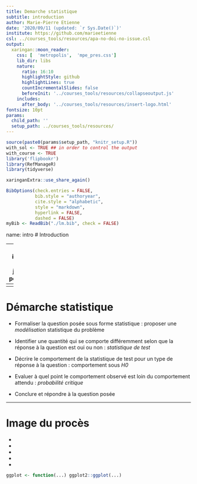 ```yaml
---
title: Demarche statistique
subtitle: introduction
author: Marie-Pierre Etienne
date: '2020/09/11 (updated: `r Sys.Date()`)'
institute: https://github.com/marieetienne
csl: ../courses_tools/resources/apa-no-doi-no-issue.csl
output:
  xaringan::moon_reader:
    css: [  'metropolis',  'mpe_pres.css']
    lib_dir: libs
    nature:
      ratio: 16:10
      highlightStyle: github
      highlightLines: true
      countIncrementalSlides: false
      beforeInit: '../courses_tools/resources/collapseoutput.js'
    includes:
      after_body: '../courses_tools/resources/insert-logo.html'
fontsize: 10pt
params:
  child_path: ''
  setup_path: ../courses_tools/resources/
---
```




```r
source(paste0(params$setup_path, "knitr_setup.R"))
with_sol <- TRUE ## in order to control the output
with_course <- TRUE
library('flipbookr')
library(RefManageR)
library(tidyverse)
```

```r
xaringanExtra::use_share_again()
```

```r
BibOptions(check.entries = FALSE,
           bib.style = "authoryear",
           cite.style = "alphabetic",
           style = "markdown",
           hyperlink = FALSE,
           dashed = FALSE)
myBib <- ReadBib("./lm.bib", check = FALSE)
```

name: intro
# Introduction

---
template: intro
## Un exemple jouet à but pédagogique

On a mesuré la fréquence cardiaque de 20 femmes et 20 hommes qui pratique trois sports différents : la natation, le pilate ou la pétanque. Pour le moment, on ne s'intéresse qu'à l avariable sport


```r
ggplot_save <- function(...) ggplot2::ggplot(...) 
ggplot <- function(...) ggplot2::ggplot(...) + scale_fill_manual(values = wesanderson::wes_palette(name = "Darjeeling1")) + scale_color_manual(values = wesanderson::wes_palette(name = "Darjeeling1")) 
#remotes::install_github('MarieEtienne/coursesdata', force = TRUE)
```

```r
freqdata <- read.table('https://marieetienne.github.io/datasets/activite_FC.csv', sep = ",", header = TRUE )
freqdata %>% ggplot() +  aes(x= Activite, y = freqC) +  geom_boxplot( alpha = 0.5) + theme(legend.position = 'none')  + 
  geom_jitter(  alpha=0.7, width = 0.15)
```


--
<p class="question"> L'activité physique est-elle liée à  fréquence cardiaque au repos ?</p>
---


# Démarche statistique 

* Formaliser la question posée sous forme statistique : proposer une *modélisation* statistique du problème

* Identifier une quantité qui se comporte différemment selon que la réponse à la question est oui ou non : *statistique de test*

* Décrire le comportement de la statistique de test pour un type de réponse à la question : comportement sous *H0*

* Evaluer à quel point le comportement observé est loin du comportement attendu : *probabilité critique*

* Conclure et répondre à la question posée



---


# Image du procès 

* 

* 

* 

* 

* 

```r
ggplot <- function(...) ggplot2::ggplot(...) 
```



